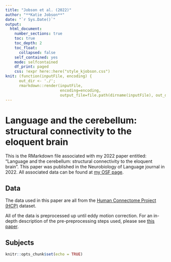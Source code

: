 ```yaml
---
title: "Jobson et al. (2022)"
author: "**Katie Jobson**"
date: "`r Sys.Date()`"
output: 
  html_document: 
    number_sections: true
    toc: true
    toc_depth: 2
    toc_float:
      collapsed: false
    self_contained: yes
    mode: selfcontained
    df_print: paged
    css: !expr here::here("style_kjobson.css")
knit: (function(inputFile, encoding) { 
      out_dir <- './';
      rmarkdown::render(inputFile,
                        encoding=encoding, 
                        output_file=file.path(dirname(inputFile), out_dir, 'jobson2022.html')) })
---
```


# Language and the cerebellum: structural connectivity to the eloquent brain

This is the RMarkdown file associated with my 2022 paper entitled: "Language and the cerebellum: structural connectivity to the eloquent brain". This paper was published in the Neurobiology of Language journal in 2022. All associated data can be found at [my OSF page](https://osf.io/w649b/).

## Data

The data used in this paper are all from the [Human Connectome Project (HCP)](https://www.humanconnectome.org/) dataset.

All of the data is preprocessed up until eddy motion correction. For an in-depth description of the pre-preprocessing steps used, please see [this paper](https://pubmed.ncbi.nlm.nih.gov/23668970/).

## Subjects




```r
knitr::opts_chunk$set(echo = TRUE)
```


